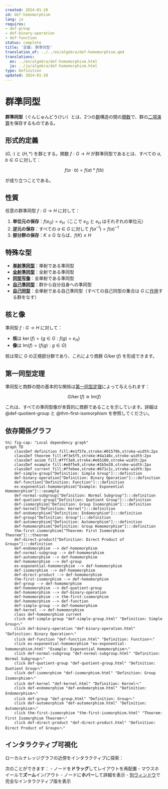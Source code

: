 ```yaml
---
created: 2024-01-20
id: def-homomorphism
lang: ja
requires:
- def-group
- def-binary-operation
- def-function
status: complete
title: '定義: 群準同型'
translation_of: ../../en/algebra/def-homomorphism.qmd
translations:
  en: ../en/algebra/def-homomorphism.html
  ja: ../ja/algebra/def-homomorphism.html
type: Definition
updated: 2024-01-20
---
```


# 群準同型 {#def-homomorphism}

**群準同型**（ぐんじゅんどうけい）とは、2つの[群](def-group.qmd)構造の間の[関数](../logic-set-theory/def-function.qmd)で、群の[二項演算](def-binary-operation.qmd)を保存するものである。

## 形式的定義

$(G, \cdot)$ と $(H, *)$ を群とする。関数 $f: G \to H$ が群準同型であるとは、すべての $a, b \in G$ に対して：

$$f(a \cdot b) = f(a) * f(b)$$

が成り立つことである。

## 性質

任意の群準同型 $f: G \to H$ に対して：

1. **単位元の保存**：$f(e_G) = e_H$（ここで $e_G$ と $e_H$ はそれぞれの単位元）
2. **逆元の保存**：すべての $a \in G$ に対して $f(a^{-1}) = f(a)^{-1}$
3. **部分群の保存**：$K \leq G$ ならば、$f(K) \leq H$

## 特殊な型

- **[単射準同型](../category-theory/def-monomorphism.qmd)**：単射である準同型
- **[全射準同型](../category-theory/def-epimorphism.qmd)**：全射である準同型
- **[同型写像](def-isomorphism.qmd)**：全単射である準同型
- **[自己準同型](def-endomorphism.qmd)**：群から自分自身への準同型
- **[自己同型](def-automorphism.qmd)**：全単射である自己準同型（すべての自己同型の集合は $G$ に[作用](def-group-action.qmd)する群をなす）

## 核と像

準同型 $f: G \to H$ に対して：

- **核**は $\ker(f) = \{g \in G : f(g) = e_H\}$
- **像**は $\text{Im}(f) = \{f(g) : g \in G\}$

核は常に $G$ の正規部分群であり、これにより商群 $G/\ker(f)$ を形成できます。

## 第一同型定理

準同型と商群の間の基本的な関係は[第一同型定理](thm-first-isomorphism.qmd)によって与えられます：

$$G/\ker(f) \cong \text{Im}(f)$$

これは、すべての準同型像が本質的に商群であることを示しています。詳細は @def-quotient-group と @thm-first-isomorphism を参照してください。

## 依存関係グラフ

```mermaid
%%| fig-cap: "Local dependency graph"
graph TD
    classDef definition fill:#e1f5fe,stroke:#01579b,stroke-width:2px
    classDef theorem fill:#f3e5f5,stroke:#4a148c,stroke-width:2px
    classDef axiom fill:#fff3e0,stroke:#e65100,stroke-width:2px
    classDef example fill:#e8f5e9,stroke:#1b5e20,stroke-width:2px
    classDef current fill:#ffebee,stroke:#b71c1c,stroke-width:3px
    def-simple-group["Definition: Simple Group"]:::definition
    def-binary-operation["Definition: Binary Operation"]:::definition
    def-function["Definition: Function"]:::definition
    ex-exponential-homomorphism["Example: Exponential Homomorphism"]:::example
    def-normal-subgroup["Definition: Normal Subgroup"]:::definition
    def-quotient-group["Definition: Quotient Group"]:::definition
    def-isomorphism["Definition: Group Isomorphism"]:::definition
    def-kernel["Definition: Kernel"]:::definition
    def-endomorphism["Definition: Endomorphism"]:::definition
    def-group["Definition: Group"]:::definition
    def-automorphism["Definition: Automorphism"]:::definition
    def-homomorphism["Definition: Group Homomorphism"]:::definition
    thm-first-isomorphism["Theorem: First Isomorphism Theorem"]:::theorem
    def-direct-product["Definition: Direct Product of Groups"]:::definition
    def-endomorphism --> def-homomorphism
    def-normal-subgroup --> def-homomorphism
    def-automorphism --> def-homomorphism
    def-homomorphism --> def-group
    ex-exponential-homomorphism --> def-homomorphism
    def-isomorphism --> def-homomorphism
    def-direct-product --> def-homomorphism
    thm-first-isomorphism --> def-homomorphism
    def-group --> def-homomorphism
    def-homomorphism --> def-quotient-group
    def-homomorphism --> def-binary-operation
    def-homomorphism --> thm-first-isomorphism
    def-homomorphism --> def-function
    def-simple-group --> def-homomorphism
    def-kernel --> def-homomorphism
    class def-homomorphism current
    click def-simple-group "def-simple-group.html" "Definition: Simple Groupへ"
    click def-binary-operation "def-binary-operation.html" "Definition: Binary Operationへ"
    click def-function "def-function.html" "Definition: Functionへ"
    click ex-exponential-homomorphism "ex-exponential-homomorphism.html" "Example: Exponential Homomorphismへ"
    click def-normal-subgroup "def-normal-subgroup.html" "Definition: Normal Subgroupへ"
    click def-quotient-group "def-quotient-group.html" "Definition: Quotient Groupへ"
    click def-isomorphism "def-isomorphism.html" "Definition: Group Isomorphismへ"
    click def-kernel "def-kernel.html" "Definition: Kernelへ"
    click def-endomorphism "def-endomorphism.html" "Definition: Endomorphismへ"
    click def-group "def-group.html" "Definition: Groupへ"
    click def-automorphism "def-automorphism.html" "Definition: Automorphismへ"
    click thm-first-isomorphism "thm-first-isomorphism.html" "Theorem: First Isomorphism Theoremへ"
    click def-direct-product "def-direct-product.html" "Definition: Direct Product of Groupsへ"
```

## インタラクティブ可視化

ローカルナレッジグラフの近傍をインタラクティブに探索：

::: {.graph-viz data-id="def-homomorphism" data-width="700" data-height="500"}
:::

次のことができます：
- ノードを**ドラッグ**してレイアウトを再配置
- マウスホイールで**ズーム**イン/アウト
- ノードに**ホバー**して詳細を表示
- [別ウィンドウ](../../output/interactive/def-homomorphism.html){target="_blank"}で完全なインタラクティブ版を表示
